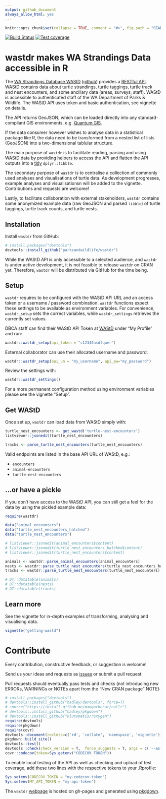 ```yaml
---
output: github_document
always_allow_html: yes
---
```


```r
knitr::opts_chunk$set(collapse = TRUE, comment = "#>", fig.path = "README-")
```

[![Build Status](https://travis-ci.org/parksandwildlife/wastdr.svg?branch=master)](https://travis-ci.org/parksandwildlife/wastdr)
[![Test coverage](https://codecov.io/gh/parksandwildlife/wastdr/branch/master/graph/badge.svg)](https://codecov.io/gh/parksandwildlife/wastdr)

# wastdr makes WA Strandings Data accessible in R

The [WA Strandings Database WAStD](https://strandings.dpaw.wa.gov.au/) 
([github](https://github.com/parksandwildlife/wastd/)) 
provides a [RESTful API](https://strandings.dpaw.wa.gov.au/api/1/). 
WAStD contains data about turtle strandings, turtle taggings, turtle track 
and nest encounters, and some ancillary data (areas, surveys, staff).
WAStD is accessible to authenticated staff of the WA Department of Parks & Wildlife.
The WAStD API uses token and basic authentication, see vignette on details.

The API returns GeoJSON, which can be loaded directly into any standard-compliant
GIS environments, e.g. [Quantum GIS](http://www.qgis.org/en/site/).

If the data consumer however wishes to analyse data in a statistical package like
R, the data need to be transformed from a nested list of lists (GeoJSON) into a
two-dimensional tablular structure.

The main purpose of `wastdr` is to facilitate reading, parsing and using WAStD data
by providing helpers to access the API and flatten the API outputs into a 
[tidy](http://vita.had.co.nz/papers/tidy-data.html) `dplyr::tibble`.

The secondary purpose of `wastdr` is to centralise a collection of commonly used
analyses and visualisations of turtle data.
As development progresses, example analyses and visualisationsn will be added to 
the vignette. Contributions and requests are welcome!

Lastly, to facilitate collaboration with external stakeholders, `wastdr` contains
some anonymized example data (raw GeoJSON and parsed `tibble`) of turtle taggings, 
turtle track counts, and turtle nests.

## Installation

Install `wastdr` from GitHub:

```r
# install.packages("devtools")
devtools::install_github("parksandwildlife/wastdr")
```

While the WAStD API is only accessible to a selected audience, and `wastdr` is
under active development, it is not feasible to release `wastdr` on CRAN yet.
Therefore, `wastdr` will be distributed via GitHub for the time being.

## Setup
`wastdr` requires to be configured with the WAStD API URL and an access token or 
a username / password combination.
`wastdr` functions expect these settings to be available as environment variables.
For convenience, `wastdr_setup` sets the correct variables, while 
`wastdr_settings` retrieves the currently set values.

DBCA staff can find their WAStD API Token at [WAStD](https://strandings.dpaw.wa.gov.au/) 
under "My Profile" and run:

```r
wastdr::wastdr_setup(api_token = "c12345asdfqwer")
```

External collaborator can use their allocated username and password:

```r
wastdr::wastdr_setup(api_un = "my_username", api_pw="my_password")
```

Review the settings with:

```r
wastdr::wastdr_settings()
```

For a more permanent configuration method using environment variables please see the vignette "Setup".

## Get WAStD
Once set up, `wastdr` can load data from WAStD simply with:

```r
turtle_nest_encounters <- get_wastd('turtle-nest-encounters')
listviewer::jsonedit(turtle_nest_encounters)

tracks <- parse_turtle_nest_encounters(turtle_nest_encounters)
```

Valid endpoints are listed in the base API URL of WAStD, e.g.:

* `encounters`
* `animal-encounters`
* `turtle-nest-encounters`

## ...or have a pickle
If you don't have access to the WAStD API, you can still get a feel for the data
by using the pickled example data:

```r
require(wastdr)

data("animal_encounters")
data("turtle_nest_encounters_hatched")
data("turtle_nest_encounters")

# listviewer::jsonedit(animal_encounters$content)
# listviewer::jsonedit(turtle_nest_encounters_hatched$content)
# listviewer::jsonedit(turtle_nest_encounters$content)

animals <- wastdr::parse_animal_encounters(animal_encounters)
nests <- wastdr::parse_turtle_nest_encounters(turtle_nest_encounters_hatched)
tracks <- wastdr::parse_turtle_nest_encounters(turtle_nest_encounters)

# DT::datatable(animals)
# DT::datatable(nests)
# DT::datatable(tracks)
```

## Learn more

See the vignette for in-depth examples of transforming, analysing and visualising data.

```r
vignette("getting-wastd")
```

# Contribute
Every contribution, constructive feedback, or suggestion is welcome! 

Send us your ideas and requests as [issues](https://github.com/parksandwildlife/wastdr/issues) 
or submit a pull request.

Pull requests should eventually pass tests and checks (not introducing new 
ERRORs, WARNINGs or NOTEs apart from the "New CRAN package" NOTE):

```r
# install.packages("devtools")
# devtools::install_github("hadley/devtools", force=T)
# source("https://install-github.me/mangothecat/callr")
# devtools::install_github("hadley/pkgdown")
# devtools::install_github("klutometis/roxygen")
require(devtools)
require(pkgdown)
require(covr)
devtools::document(roclets=c('rd', 'collate', 'namespace', 'vignette'))
pkgdown::build_site()
devtools::test()
devtools::check(check_version = T,  force_suggests = T, args = c('--as-cran','--timings'))
covr::codecov(token=Sys.getenv("CODECOV_TOKEN"))
```

To enable local testing of the API as well as checking and upload of test 
coverage, add these two lines with the respective tokens to your .Rprofile:

```r
Sys.setenv(CODECOV_TOKEN = "my-codecov-token")
Sys.setenv(MY_API_TOKEN = "my-api-token")
```

The `wastdr` [webpage](https://parksandwildlife.github.io/wastdr/) is hosted on
gh-pages and generated using [pkgdown](https://github.com/hadley/pkgdown).
